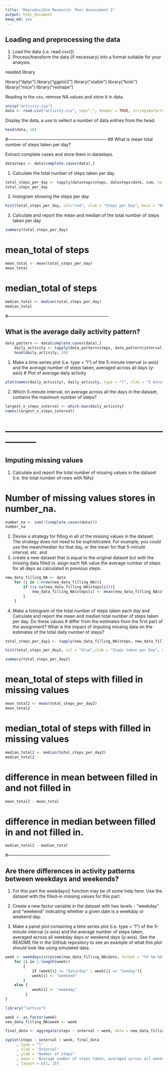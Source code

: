 ```yaml
---
title: "Reproducible Research: Peer Assessment 1"
output: html_document
keep_md: yes
---
```




## Loading and preprocessing the data
 1. Load the data (i.e. read.csv())
 2. Process/transform the data (if necessary) into a format suitable for your analysis.
 
needed library

library("dplyr")
library("ggplot2")
library("xtable")
library("knitr")
library("mice")
library("reshape")


 Reading in the  csv, remove NA values and store it in data. 
```r
unzip("activity.zip")
data <- read.csv("activity.csv", sep=",", header = TRUE, stringsAsFactors = FALSE, na.strings = "NA")
```

 Display the data, a use to sellect a number of data entries from the head.
```r
head(data, 10)
```

#--------------------------------------------------------------------
## What is mean total number of steps taken per day?

Extract complete cases and store them in datasteps.
```r
datasteps <- data[complete.cases(data),]
```
 1. Calculate the total number of steps taken per day.

```r
total_steps_per_day <- tapply(datasteps$steps, datasteps$date, sum, na.rm = TRUE)
total_steps_per_day
```

 2. histogram showing the steps per day

```r
hist(total_steps_per_day, col="red", xlab = "Steps per Day", main = "Number of Steps per Day")
```

 3. Calculate and report the mean and median of the total number of steps taken per day
 
```r
summary(total_steps_per_day)
```
# mean_total of steps

```r
mean_total <- mean(total_steps_per_day)
mean_total
```

# median_total of steps
```r
median_total <- median(total_steps_per_day)
median_total
```

#---------------------------------------------------------------------

## What is the average daily activity pattern?
```r
data_pattern <- data[complete.cases(data),]
    daily_activity <- tapply(data_pattern$steps, data_pattern$interval, mean, na.rm = TRUE)
    head(daily_activity, 10)
```
 1. Make a time series plot (i.e. type = "l") of the 5-minute interval (x-axis) and the average number of steps taken, averaged across all days (y-axis)
# Plot of average daily activity
```r
plot(names(daily_activity), daily_activity, type = "l", xlab = "5 minute Interval", ylab = "Average Number of Steps Taken Througout the Days", main = "Average Daily Activity", col = "red")
```
 2. Which 5-minute interval, on average across all the days in the dataset, contains the maximum number of steps?
```r
largest_n_steps_interval <- which.max(daily_activity)
names(largest_n_steps_interval)
```
# -----------------------------------------------------------------

## Imputing missing values
 1. Calculate and report the total number of missing values in the dataset (i.e. the total number of rows with NAs) 
 
# Number of missing values stores in number_na.
```r
number_na <- sum(!(complete.cases(data)))
number_na
```


 2. Devise a strategy for filling in all of the missing values in the dataset. The strategy does not need to be sophisticated. For example, you could use the mean/median for that day, or the mean for that 5-minute interval, etc. and 
 3. create a new dataset that is equal to the original dataset but with the missing data filled in. asign each NA value the average number of steps for all days as calculated in previous steps.
 
```r
new_data_filling_NA <- data
    for (i in 1:nrow(new_data_filling_NA)){
        if (is.na(new_data_filling_NA$steps[i])){
            new_data_filling_NA$steps[i] <- mean(new_data_filling_NA$steps[new_data_filling_NA$interval == new_data_filling_NA$interval[i]], na.rm=TRUE)
        }
    }   
```
 4. Make a histogram of the total number of steps taken each day and Calculate and report the mean and median total number of steps taken per day. Do these values # differ from the estimates from the first part of the assignment? What is the impact of imputing missing data on the estimates of the total daily number of steps?
 
```r
total_steps_per_day2 <- tapply(new_data_filling_NA$steps, new_data_filling_NA$date, sum)
```
```r
hist(total_steps_per_day2, col = "blue",xlab = "Steps taken per Day", main = "Average number of Steps per Day\n With Filled in Missing Values")
```
```r
summary(total_steps_per_day2)
```

# mean_total of steps with filled in missing values

```r
mean_total2 <- mean(total_steps_per_day2)
mean_total2
```


# median_total of steps with filled in missing values
```r
median_total2 <- median(total_steps_per_day2)
median_total2
```
# difference in mean between filled in and not filled in

```r
mean_total2 - mean_total
```
# difference in median between filled in and not filled in.
```r
median_total2 - median_total
```

#----------------------------------------------------------------------

## Are there differences in activity patterns between weekdays and weekends?

 1. For this part the weekdays() function may be of some help here. Use the dataset with the filled-in missing values for this part.

 2. Create a new factor variable in the dataset with two levels - "weekday" and "weekend" indicating whether a given date is a weekday or weekend day.

 3. Make a panel plot containing a time series plot (i.e. type = "l") of the 5-minute interval (x-axis) and the average number of steps taken, averaged across all weekday days or weekend days (y-axis). See the README file in the GitHub repository to see an example of what this plot should look like using simulated data.
 
```r
week <- weekdays(strptime(new_data_filling_NA$date, format = "%Y-%m-%d"))
    for (i in 1:length(week))
        {
            if (week[i] == "Saturday" | week[i] == "Sunday"){
            week[i] <- "weekend"
        } 
    else {
            week[i] <- "weekday"
         }
}
```

```r
library("lattice")
```

```r
week <- as.factor(week)
new_data_filling_NA$week <- week
```


 
```r
final_data <- aggregate(steps ~ interval + week, data = new_data_filling_NA, mean)
```

```r
xyplot(steps ~ interval | week, final_data
     , type = "l"
     , xlab = "Interval"
     , ylab = "Number of steps"
     , main = "Average number of steps taken, averaged across all weekday days or weekend days"
     , layout = c(1, 2))

```
